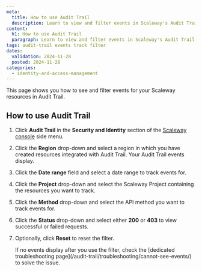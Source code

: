 ```yaml
---
meta:
  title: How to use Audit Trail
  description: Learn to view and filter events in Scaleway's Audit Trail by region, date, project, method, and status for effective resource tracking.
content:
  h1: How to use Audit Trail
  paragraph: Learn to view and filter events in Scaleway's Audit Trail by region, date, project, method, and status for effective resource tracking.
tags: audit-trail events track filter
dates:
  validation: 2024-11-28
  posted: 2024-11-28
categories:
  - identity-and-access-management
---
```


This page shows you how to see and filter events for your Scaleway resources in Audit Trail.

## How to use Audit Trail

1. Click **Audit Trail** in the **Security and Identity** section of the [Scaleway console](https://console.scaleway.com/) side menu.
2. Click the **Region** drop-down and select a region in which you have created resources integrated with Audit Trail. Your Audit Trail events display.
3. Click the **Date range** field and select a date range to track events for.
4. Click the **Project** drop-down and select the Scaleway Project containing the resources you want to track.
5. Click the **Method** drop-down and select the API method you want to track events for.
6. Click the **Status** drop-down and select either **200** or **403** to view successful or failed requests.
7. Optionally, click **Reset** to reset the filter.

    <Message type="tip">
     If no events display after you use the filter, check the [dedicated troubleshooting page](/audit-trail/troubleshooting/cannot-see-events/) to solve the issue.
    </Message>
